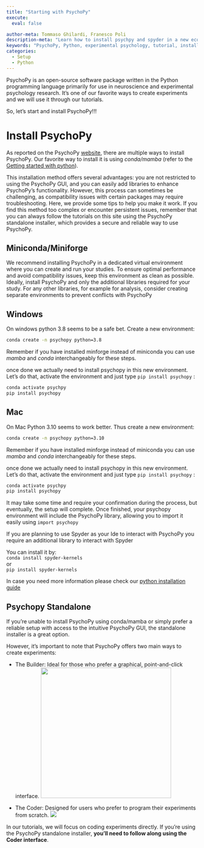 ```yaml
---
title: "Starting with PsychoPy"
execute:
  eval: false

author-meta: Tommaso Ghilardi, Franesco Poli
description-meta: "Learn how to install psychpy and spyder in a new econda environment"
keywords: "PsychoPy, Python, experimental psychology, tutorial, installation, DevStart, developmental science, Spyder ide, Spyder"
categories:
  - Setup
  - Python
---
```


PsychoPy is an open-source software package written in the Python programming language primarily for use in neuroscience and experimental psychology research. It's one of our favorite ways to create experiments and we will use it through our tutorials.

So, let's start and install PsychoPy!!!

# Install PsychoPy

As reported on the PsychoPy [website](https://www.psychopy.org/download.html), there are multiple ways to install PsychoPy. Our favorite way to install it is using *conda/mamba* (refer to the [Getting started with python](GettingStartedWithPython.qmd)).

This installation method offers several advantages: you are not restricted to using the PsychoPy GUI, and you can easily add libraries to enhance PsychoPy's functionality. However, this process can sometimes be challenging, as compatibility issues with certain packages may require troubleshooting. Here, we provide some tips to help you make it work. If you find this method too complex or encounter persistent issues, remember that you can always follow the tutorials on this site using the PsychoPy standalone installer, which provides a secure and reliable way to use PsychoPy.

## Miniconda/Miniforge

We recommend installing PsychoPy in a dedicated virtual environment where you can create and run your studies. To ensure optimal performance and avoid compatibility issues, keep this environment as clean as possible. Ideally, install PsychoPy and only the additional libraries required for your study. For any other libraries, for example for analysis, consider creating separate environments to prevent conflicts with PsychoPy

::::: panel-tabset
## Windows

On windows python 3.8 seems to be a safe bet. Create a new environment:

``` bash
conda create -n psychopy python=3.8
```

::: callout-note
Remember if you have installed minforge instead of miniconda you can use *mamba* and *conda* interchangeably for these steps.
:::

once done we actually need to install psychopy in this new environment. Let's do that, activate the environment and just type `pip install psychopy` :

``` bash
conda activate psychpy
pip install psychopy
```

## Mac

On Mac Python 3.10 seems to work better. Thus create a new environment:

``` bash
conda create -n psychopy python=3.10
```

::: callout-note
Remember if you have installed minforge instead of miniconda you can use *mamba* and *conda* interchangeably for these steps.
:::

once done we actually need to install psychopy in this new environment. Let's do that, activate the environment and just type `pip install psychopy` :

``` bash
conda activate psychpy
pip install psychopy
```
:::::

It may take some time and require your confirmation during the process, but eventually, the setup will complete. Once finished, your psychopy environment will include the PsychoPy library, allowing you to import it easily using `import psychopy`

::: callout-caution
If you are planning to use Spyder as your Ide to interact with PsychoPy you require an additional library to interact with Spyder

You can install it by:\
`conda install spyder-kernels`\
or\
`pip install spyder-kernels`

In case you need more information please check our [python installation guide](GettingStartedWithPython.qmd)
:::

## Psychopy Standalone

If you're unable to install PsychoPy using conda/mamba or simply prefer a reliable setup with access to the intuitive PsychoPy GUI, the standalone installer is a great option.

However, it's important to note that PsychoPy offers two main ways to create experiments:

-   The Builder: Ideal for those who prefer a graphical, point-and-click interface. ![](https://psychopy.org/_images/builder.png){fig-align="center" width="343"}

-   The Coder: Designed for users who prefer to program their experiments from scratch. ![](https://psychopy.org/_images/coder_small.gif){fig-align="center"}

In our tutorials, we will focus on coding experiments directly. If you're using the PsychoPy standalone installer, **you'll need to follow along using the Coder interface**.